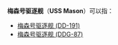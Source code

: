 {{disambig|Cat=武器消歧義}}

'''梅森号驱逐舰'''（'''USS Mason'''）可以指：
*[[梅森号驱逐舰_(DD-191)|梅森号驱逐舰 (DD-191)]]
*[[梅森号驱逐舰_(DDG-87)|梅森号驱逐舰 (DDG-87)]]